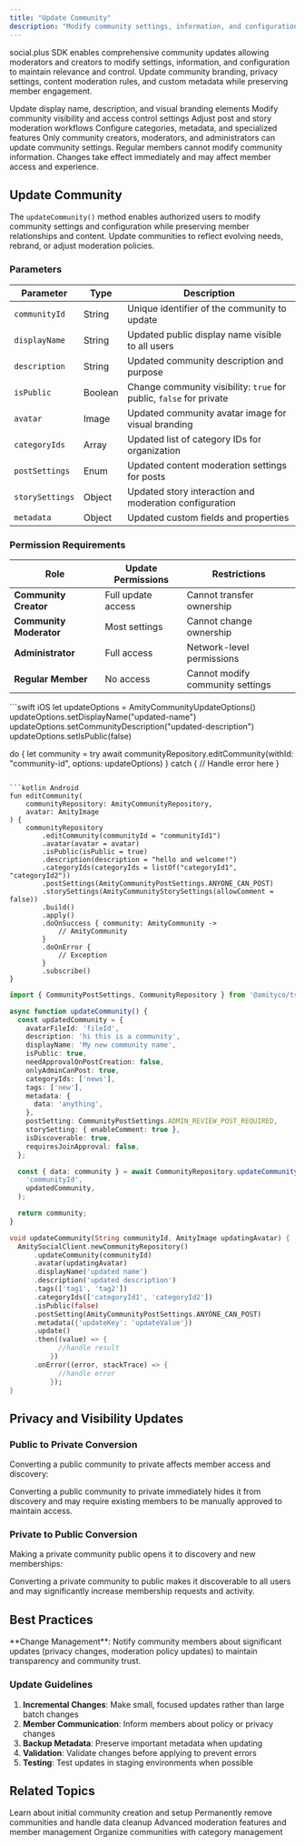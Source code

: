 ```yaml
---
title: "Update Community"
description: "Modify community settings, information, and configuration including display name, description, privacy settings, and post moderation"
---
```


social.plus SDK enables comprehensive community updates allowing moderators and creators to modify settings, information, and configuration to maintain relevance and control. Update community branding, privacy settings, content moderation rules, and custom metadata while preserving member engagement.

<CardGroup cols={2}>
  <Card title="Basic Information" icon="pencil">
    Update display name, description, and visual branding elements
  </Card>
  <Card title="Privacy & Access" icon="shield-check">
    Modify community visibility and access control settings
  </Card>
  <Card title="Content Moderation" icon="flag">
    Adjust post and story moderation workflows
  </Card>
  <Card title="Advanced Settings" icon="gears">
    Configure categories, metadata, and specialized features
  </Card>
</CardGroup>

<Warning>
Only community creators, moderators, and administrators can update community settings. Regular members cannot modify community information. Changes take effect immediately and may affect member access and experience.
</Warning>

## Update Community

The `updateCommunity()` method enables authorized users to modify community settings and configuration while preserving member relationships and content. Update communities to reflect evolving needs, rebrand, or adjust moderation policies.

### Parameters

| Parameter | Type | Description |
|-----------|------|-------------|
| `communityId` | String | Unique identifier of the community to update |
| `displayName` | String | Updated public display name visible to all users |
| `description` | String | Updated community description and purpose |
| `isPublic` | Boolean | Change community visibility: `true` for public, `false` for private |
| `avatar` | Image | Updated community avatar image for visual branding |
| `categoryIds` | Array | Updated list of category IDs for organization |
| `postSettings` | Enum | Updated content moderation settings for posts |
| `storySettings` | Object | Updated story interaction and moderation configuration |
| `metadata` | Object | Updated custom fields and properties |

### Permission Requirements

| Role | Update Permissions | Restrictions |
|------|-------------------|--------------|
| **Community Creator** | Full update access | Cannot transfer ownership |
| **Community Moderator** | Most settings | Cannot change ownership |
| **Administrator** | Full access | Network-level permissions |
| **Regular Member** | No access | Cannot modify community settings |

<CodeGroup>
```swift iOS
let updateOptions = AmityCommunityUpdateOptions()
updateOptions.setDisplayName("updated-name")
updateOptions.setCommunityDescription("updated-description")
updateOptions.setIsPublic(false)

do {
    let community = try await communityRepository.editCommunity(withId: "community-id", options: updateOptions)
} catch {
    // Handle error here
}
```

```kotlin Android
fun editCommunity(
    communityRepository: AmityCommunityRepository,
    avatar: AmityImage
) {
    communityRepository
        .editCommunity(communityId = "communityId1")
        .avatar(avatar = avatar)
        .isPublic(isPublic = true)
        .description(description = "hello and welcome!")
        .categoryIds(categoryIds = listOf("categoryId1", "categoryId2"))
        .postSettings(AmityCommunityPostSettings.ANYONE_CAN_POST)
        .storySettings(AmityCommunityStorySettings(allowComment = false))
        .build()
        .apply()
        .doOnSuccess { community: AmityCommunity ->
            // AmityCommunity
        }
        .doOnError {
            // Exception
        }
        .subscribe()
}
```

```typescript TypeScript
import { CommunityPostSettings, CommunityRepository } from '@amityco/ts-sdk';

async function updateCommunity() {
  const updatedCommunity = {
    avatarFileId: 'fileId',
    description: 'hi this is a community',
    displayName: 'My new community name',
    isPublic: true,
    needApprovalOnPostCreation: false,
    onlyAdminCanPost: true,
    categoryIds: ['news'],
    tags: ['new'],
    metadata: {
      data: 'anything',
    },
    postSetting: CommunityPostSettings.ADMIN_REVIEW_POST_REQUIRED,
    storySetting: { enableComment: true },
    isDiscoverable: true,
    requiresJoinApproval: false,
  };

  const { data: community } = await CommunityRepository.updateCommunity(
    'communityId',
    updatedCommunity,
  );

  return community;
}
```

```dart Flutter
void updateCommunity(String communityId, AmityImage updatingAvatar) {
  AmitySocialClient.newCommunityRepository()
      .updateCommunity(communityId)
      .avatar(updatingAvatar)
      .displayName('updated name')
      .description('updated description')
      .tags(['tag1', 'tag2'])
      .categoryIds(['categoryId1', 'categoryId2'])
      .isPublic(false)
      .postSetting(AmityCommunityPostSettings.ANYONE_CAN_POST)
      .metadata({'updateKey': 'updateValue'})
      .update()
      .then((value) => {
            //handle result
          })
      .onError((error, stackTrace) => {
            //handle error
          });
}
```
</CodeGroup>

## Privacy and Visibility Updates

### Public to Private Conversion

Converting a public community to private affects member access and discovery:

<Warning>
Converting a public community to private immediately hides it from discovery and may require existing members to be manually approved to maintain access.
</Warning>

### Private to Public Conversion

Making a private community public opens it to discovery and new memberships:

<Info>
Converting a private community to public makes it discoverable to all users and may significantly increase membership requests and activity.
</Info>

## Best Practices

<Tip>
**Change Management**: Notify community members about significant updates (privacy changes, moderation policy updates) to maintain transparency and community trust.
</Tip>

### Update Guidelines

1. **Incremental Changes**: Make small, focused updates rather than large batch changes
2. **Member Communication**: Inform members about policy or privacy changes
3. **Backup Metadata**: Preserve important metadata when updating
4. **Validation**: Validate changes before applying to prevent errors
5. **Testing**: Test updates in staging environments when possible

## Related Topics

<CardGroup cols={2}>
  <Card title="Create Community" href="create-community" icon="plus">
    Learn about initial community creation and setup
  </Card>
  <Card title="Delete Community" href="delete-community" icon="trash">
    Permanently remove communities and handle data cleanup
  </Card>
  <Card title="Community Moderation" href="../governance/community-moderation" icon="shield-check">
    Advanced moderation features and member management
  </Card>
  <Card title="Community Categories" href="../organization/community-categories" icon="folder">
    Organize communities with category management
  </Card>
</CardGroup>


